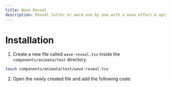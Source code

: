 ```yaml
---
title: Wave Reveal
description: Reveal letter or word one by one with a wave effect & optional blur effect.
---
```


<ComponentPreview name="text-wave-reveal--docs" />

# Installation

1. Create a new file called `wave-reveal.tsx` inside the `components/animata/text` directory.

```bash
touch components/animata/text/wave-reveal.tsx
```

2. Open the newly created file and add the following code:

```jsx file=<rootDir>/animata/text/wave-reveal.tsx

```

